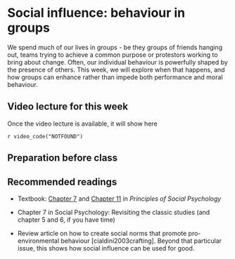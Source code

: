 # Social influence: behaviour in groups

We spend much of our lives in groups - be they groups of friends hanging out, teams trying to 
achieve a common purpose or protestors working to bring about change. Often, our individual
behaviour is powerfully shaped by the presence of others. This week, we will explore when 
that happens, and how groups can enhance rather than impede both performance and moral behaviour.

## Video lecture for this week

Once the video lecture is available, it will show here

`r video_code("NOTFOUND")`

## Preparation before class



## Recommended readings

* Textbook: [Chapter 7](https://open.lib.umn.edu/socialpsychology/part/chapter-7-influencing-and-conforming/) and [Chapter 11](https://open.lib.umn.edu/socialpsychology/part/chapter-11-working-groups-performance-and-decision-making/) in *Principles of Social Psychology*

* Chapter 7 in Social Psychology: Revisiting the classic studies (and chapter 5 and 6, if you have time)

* Review article on how to create social norms that promote pro-environmental behaviour [cialdini2003crafting]. Beyond that particular issue, 
this shows how social influence can be used for good.


